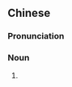 {{also|好炖}}
==Chinese==
{{zh-forms|s=好炖|t2=好炖}}

===Pronunciation===
{{zh-pron
|m=hǎodùn
|cat=n
}}

===Noun===
{{zh-noun}}

# {{synonym of|關東煮|lang=zh}}